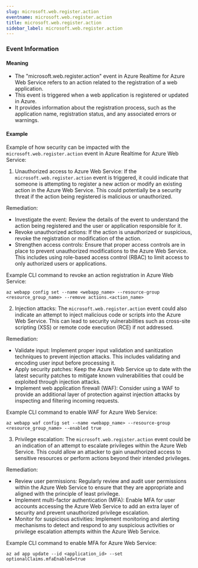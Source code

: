 ```yaml
--- 
slug: microsoft.web.register.action
eventname: microsoft.web.register.action
title: microsoft.web.register.action
sidebar_label: microsoft.web.register.action
---
```

                       
### Event Information

#### Meaning

- The "microsoft.web.register.action" event in Azure Realtime for Azure Web Service refers to an action related to the registration of a web application.
- This event is triggered when a web application is registered or updated in Azure.
- It provides information about the registration process, such as the application name, registration status, and any associated errors or warnings.

#### Example

Example of how security can be impacted with the `microsoft.web.register.action` event in Azure Realtime for Azure Web Service:

1. Unauthorized access to Azure Web Service: If the `microsoft.web.register.action` event is triggered, it could indicate that someone is attempting to register a new action or modify an existing action in the Azure Web Service. This could potentially be a security threat if the action being registered is malicious or unauthorized. 

Remediation:
- Investigate the event: Review the details of the event to understand the action being registered and the user or application responsible for it.
- Revoke unauthorized actions: If the action is unauthorized or suspicious, revoke the registration or modification of the action.
- Strengthen access controls: Ensure that proper access controls are in place to prevent unauthorized modifications to the Azure Web Service. This includes using role-based access control (RBAC) to limit access to only authorized users or applications.

Example CLI command to revoke an action registration in Azure Web Service:
```
az webapp config set --name <webapp_name> --resource-group <resource_group_name> --remove actions.<action_name>
```

2. Injection attacks: The `microsoft.web.register.action` event could also indicate an attempt to inject malicious code or scripts into the Azure Web Service. This can lead to security vulnerabilities such as cross-site scripting (XSS) or remote code execution (RCE) if not addressed.

Remediation:
- Validate input: Implement proper input validation and sanitization techniques to prevent injection attacks. This includes validating and encoding user input before processing it.
- Apply security patches: Keep the Azure Web Service up to date with the latest security patches to mitigate known vulnerabilities that could be exploited through injection attacks.
- Implement web application firewall (WAF): Consider using a WAF to provide an additional layer of protection against injection attacks by inspecting and filtering incoming requests.

Example CLI command to enable WAF for Azure Web Service:
```
az webapp waf config set --name <webapp_name> --resource-group <resource_group_name> --enabled true
```

3. Privilege escalation: The `microsoft.web.register.action` event could be an indication of an attempt to escalate privileges within the Azure Web Service. This could allow an attacker to gain unauthorized access to sensitive resources or perform actions beyond their intended privileges.

Remediation:
- Review user permissions: Regularly review and audit user permissions within the Azure Web Service to ensure that they are appropriate and aligned with the principle of least privilege.
- Implement multi-factor authentication (MFA): Enable MFA for user accounts accessing the Azure Web Service to add an extra layer of security and prevent unauthorized privilege escalation.
- Monitor for suspicious activities: Implement monitoring and alerting mechanisms to detect and respond to any suspicious activities or privilege escalation attempts within the Azure Web Service.

Example CLI command to enable MFA for Azure Web Service:
```
az ad app update --id <application_id> --set optionalClaims.mfaEnabled=true
```


 
